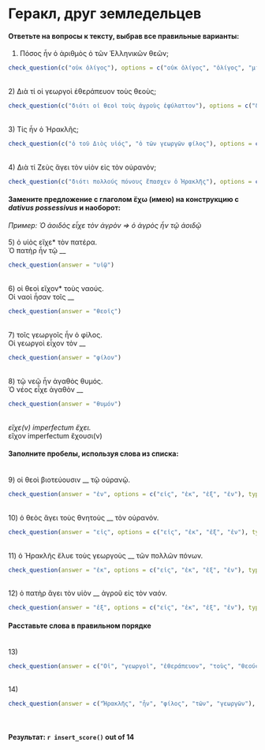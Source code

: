 #  Геракл, друг земледельцев

#### Ответьте на вопросы к тексту, выбрав все правильные варианты:

1) Πόσος ἦν ὁ ἀριθμὸς ὁ τῶν Ἑλληνικῶν θεῶν;
```r
check_question(c("οὐκ ὀλίγος"), options = c("οὐκ ὀλίγος", "ὀλίγος", "μικρός", "δέκα", "ἀδύνατόν ἐστι ταῦτα ἰδεῖν"), type = "radio", random_answer_order = TRUE)
```
\
2) Διὰ τί οἱ γεωργοὶ ἐθεράπευον τοὺς θεοὺς;
```r
check_question(c("διότι οἱ θεοὶ τοὺς ἀγροὺς ἐφύλαττον"), options = c("διότι ἀμαθεῖς ἦσαν", "διότι οἱ θεοὶ τοὺς ἀγροὺς ἐφύλαττον", "διότι ἤθελον ταῦτα ποιεῖν",  "διότι εὐσεβεῖς ἦσαν"), type = "radio", random_answer_order = TRUE)
```
\
3) Τίς ἦν ὁ Ἡρακλῆς;
```r
check_question(c("ὁ τοῦ Διὸς υἱός", "ὁ τῶν γεωργῶν φίλος"), options = c("ὁ τοῦ Διὸς υἱός", "ὁ τῶν γεωργῶν φίλος", "ἀνήρ τις", "οὖτις", "κάπρος μέγας"), type = "checkbox", random_answer_order = TRUE)
```
\
4) Διὰ τί Ζεὺς ἄγει τὸν υἱὸν εἰς τὸν οὐρανόν;
```r
check_question(c("διότι πολλούς πόνους ἔπασχεν ὁ Ἡρακλῆς"), options = c("διότι φιλεῖ τὸν υἱόν", "διὸτι ἐθέλει κολάζειν τὸν υἱόν", "διότι κάμνει μέγα ὁ Ἡρακλῆς", "διότι περιεργάζεται ὁ Ἡρακλῆς καὶ διαφθείρει τοὺς νέους", "διότι πολλούς πόνους ἔπασχεν ὁ Ἡρακλῆς"), type = "checkbox", random_answer_order = TRUE)
```

#### Замените предложение с глаголом ἔχω (имею) на конструкцию с _dativus possessivus_ и наоборот:
_Пример: Ὁ ἀοιδὸς εἶχε τὸν ἀγρὸν => ὁ ἀγρὸς ἦν τῷ ἀοιδῷ_
\
\
5) ὁ υἱὸς εἴχε* τὸν πατέρα.  
Ὁ πατὴρ ἦν τῷ __
```r
check_question(answer = "υἱῷ")
```
\
6) οἱ θεοὶ εἴχον* τοὺς ναούς.   
Οἱ ναοὶ ἦσαν τοῖς __
```r
check_question(answer = "θεοῖς")
```
\
7) τοῖς γεωργοῖς ἦν ὁ φίλος.  
Οἱ γεωργοὶ εἶχον τὸν __
```r
check_question(answer = "φίλον")
```
\
8) τῷ νεῷ ἦν ἀγαθὸς θυμός.  
Ὁ νέος εἶχε ἀγαθὸν __
```r
check_question(answer = "θυμόν")
```
\
*εἴχε(ν) imperfectum ἔχει.    
*εἴχον imperfectum ἔχουσι(ν)

#### Заполните пробелы, используя слова из списка:
\
9) οἱ θεοὶ βιοτεύουσιν __ τῷ οὐρανῷ.
```r
check_question(answer = "ἐν", options = c("εἰς", "ἐκ", "ἐξ", "ἐν"), type = "radio", alignment = "horizontal")
```
\
10) ὁ θεὸς ἄγει τοὺς θνητοὺς __ τὸν οὐρανόν.
```r
check_question(answer = "εἰς", options = c("εἰς", "ἐκ", "ἐξ", "ἐν"), type = "radio", alignment = "horizontal")
```
\
11) ὁ  Ἡρακλῆς ἔλυε τοὺς γεωργοὺς __ τῶν πολλῶν πόνων.
```r
check_question(answer = "ἐκ", options = c("εἰς", "ἐκ", "ἐξ", "ἐν"), type = "radio", alignment = "horizontal")
```
\
12) ὁ πατὴρ ἄγει τὸν υἱὸν __ ἀγροῦ εἰς τὸν ναόν.
```r
check_question(answer = "ἐξ", options = c("εἰς", "ἐκ", "ἐξ", "ἐν"), type = "radio", alignment = "horizontal")
```


#### Расставьте слова в правильном порядке 
\
13)
```r
check_question(answer = c("Οἱ", "γεωργοὶ", "ἐθεράπευον", "τοὺς", "θεούς"), type = "in_order")
```
\
14)
```r
check_question(answer = c("Ἡρακλῆς", "ἦν", "φίλος", "τῶν", "γεωργῶν"), type = "in_order")
```
\

#### Результат: `r insert_score()` out of 14
\
\